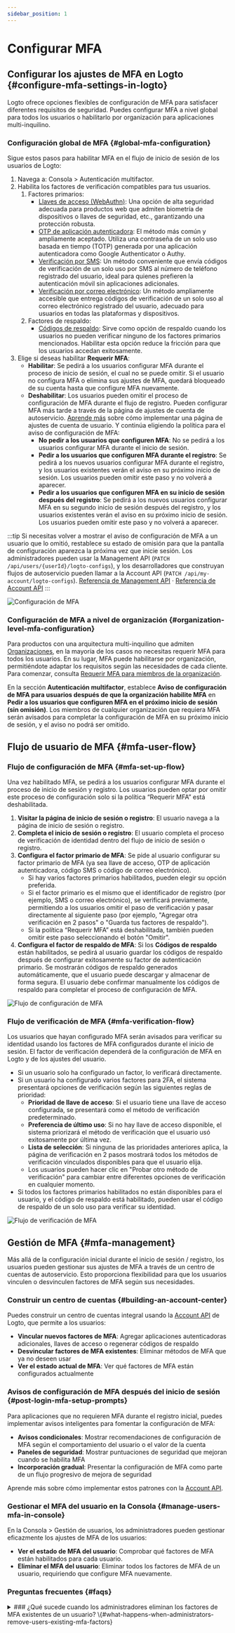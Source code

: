 ```yaml
---
sidebar_position: 1
---
```


# Configurar MFA

## Configurar los ajustes de MFA en Logto \{#configure-mfa-settings-in-logto}

Logto ofrece opciones flexibles de configuración de MFA para satisfacer diferentes requisitos de seguridad. Puedes configurar MFA a nivel global para todos los usuarios o habilitarlo por organización para aplicaciones multi-inquilino.

### Configuración global de MFA \{#global-mfa-configuration}

Sigue estos pasos para habilitar MFA en el flujo de inicio de sesión de los usuarios de Logto:

1. Navega a: <CloudLink to="/mfa">Consola > Autenticación multifactor</CloudLink>.
2. Habilita los factores de verificación compatibles para tus usuarios.
   1. Factores primarios:
      - [Llaves de acceso (WebAuthn)](/end-user-flows/mfa/webauthn): Una opción de alta seguridad adecuada para productos web que admiten biometría de dispositivos o llaves de seguridad, etc., garantizando una protección robusta.
      - [OTP de aplicación autenticadora](/end-user-flows/mfa/authenticator-app-otp): El método más común y ampliamente aceptado. Utiliza una contraseña de un solo uso basada en tiempo (TOTP) generada por una aplicación autenticadora como Google Authenticator o Authy.
      - [Verificación por SMS](/end-user-flows/mfa/sms-mfa): Un método conveniente que envía códigos de verificación de un solo uso por SMS al número de teléfono registrado del usuario, ideal para quienes prefieren la autenticación móvil sin aplicaciones adicionales.
      - [Verificación por correo electrónico](/end-user-flows/mfa/email-mfa): Un método ampliamente accesible que entrega códigos de verificación de un solo uso al correo electrónico registrado del usuario, adecuado para usuarios en todas las plataformas y dispositivos.
   2. Factores de respaldo:
      - [Códigos de respaldo](/end-user-flows/mfa/backup-codes): Sirve como opción de respaldo cuando los usuarios no pueden verificar ninguno de los factores primarios mencionados. Habilitar esta opción reduce la fricción para que los usuarios accedan exitosamente.
3. Elige si deseas habilitar **Requerir MFA**:
   - **Habilitar**: Se pedirá a los usuarios configurar MFA durante el proceso de inicio de sesión, el cual no se puede omitir. Si el usuario no configura MFA o elimina sus ajustes de MFA, quedará bloqueado de su cuenta hasta que configure MFA nuevamente.
   - **Deshabilitar**: Los usuarios pueden omitir el proceso de configuración de MFA durante el flujo de registro. Pueden configurar MFA más tarde a través de la página de ajustes de cuenta de autoservicio. [Aprende más](/end-user-flows/account-settings/) sobre cómo implementar una página de ajustes de cuenta de usuario. Y continúa eligiendo la política para el aviso de configuración de MFA:
     - **No pedir a los usuarios que configuren MFA**: No se pedirá a los usuarios configurar MFA durante el inicio de sesión.
     - **Pedir a los usuarios que configuren MFA durante el registro**: Se pedirá a los nuevos usuarios configurar MFA durante el registro, y los usuarios existentes verán el aviso en su próximo inicio de sesión. Los usuarios pueden omitir este paso y no volverá a aparecer.
     - **Pedir a los usuarios que configuren MFA en su inicio de sesión después del registro**: Se pedirá a los nuevos usuarios configurar MFA en su segundo inicio de sesión después del registro, y los usuarios existentes verán el aviso en su próximo inicio de sesión. Los usuarios pueden omitir este paso y no volverá a aparecer.

:::tip
Si necesitas volver a mostrar el aviso de configuración de MFA a un usuario que lo omitió, restablece su estado de omisión para que la pantalla de configuración aparezca la próxima vez que inicie sesión. Los administradores pueden usar la Management API (`PATCH /api/users/{userId}/logto-configs`), y los desarrolladores que construyan flujos de autoservicio pueden llamar a la Account API (`PATCH /api/my-account/logto-configs`). [Referencia de Management API](https://openapi.logto.io/operation/operation-updateuserlogtoconfig) · [Referencia de Account API](https://openapi.logto.io/operation/operation-updatelogtoconfig)
:::

<img src="/img/assets/configure-mfa.png" alt="Configuración de MFA" />

### Configuración de MFA a nivel de organización \{#organization-level-mfa-configuration}

Para productos con una arquitectura multi-inquilino que admiten [Organizaciones](/organizations), en la mayoría de los casos no necesitas requerir MFA para todos los usuarios. En su lugar, MFA puede habilitarse por organización, permitiéndote adaptar los requisitos según las necesidades de cada cliente. Para comenzar, consulta [Requerir MFA para miembros de la organización](/organizations/organization-management#require-mfa-for-organization-members).

En la sección **Autenticación multifactor**, establece **Aviso de configuración de MFA para usuarios después de que la organización habilite MFA** en **Pedir a los usuarios que configuren MFA en el próximo inicio de sesión (sin omisión)**. Los miembros de cualquier organización que requiera MFA serán avisados para completar la configuración de MFA en su próximo inicio de sesión, y el aviso no podrá ser omitido.

## Flujo de usuario de MFA \{#mfa-user-flow}

### Flujo de configuración de MFA \{#mfa-set-up-flow}

Una vez habilitado MFA, se pedirá a los usuarios configurar MFA durante el proceso de inicio de sesión y registro. Los usuarios pueden optar por omitir este proceso de configuración solo si la política “Requerir MFA” está deshabilitada.

1. **Visitar la página de inicio de sesión o registro**: El usuario navega a la página de inicio de sesión o registro.
2. **Completa el inicio de sesión o registro**: El usuario completa el proceso de verificación de identidad dentro del flujo de inicio de sesión o registro.
3. **Configura el factor primario de MFA**: Se pide al usuario configurar su factor primario de MFA (ya sea llave de acceso, OTP de aplicación autenticadora, código SMS o código de correo electrónico).
   - Si hay varios factores primarios habilitados, pueden elegir su opción preferida.
   - Si el factor primario es el mismo que el identificador de registro (por ejemplo, SMS o correo electrónico), se verificará previamente, permitiendo a los usuarios omitir el paso de verificación y pasar directamente al siguiente paso (por ejemplo, "Agregar otra verificación en 2 pasos" o "Guarda tus factores de respaldo").
   - Si la política “Requerir MFA” está deshabilitada, también pueden omitir este paso seleccionando el botón "Omitir".
4. **Configura el factor de respaldo de MFA**: Si los **Códigos de respaldo** están habilitados, se pedirá al usuario guardar los códigos de respaldo después de configurar exitosamente su factor de autenticación primario. Se mostrarán códigos de respaldo generados automáticamente, que el usuario puede descargar y almacenar de forma segura. El usuario debe confirmar manualmente los códigos de respaldo para completar el proceso de configuración de MFA.

<img src="/img/assets/link-mfa.png" alt="Flujo de configuración de MFA" />

### Flujo de verificación de MFA \{#mfa-verification-flow}

Los usuarios que hayan configurado MFA serán avisados para verificar su identidad usando los factores de MFA configurados durante el inicio de sesión. El factor de verificación dependerá de la configuración de MFA en Logto y de los ajustes del usuario.

- Si un usuario solo ha configurado un factor, lo verificará directamente.
- Si un usuario ha configurado varios factores para 2FA, el sistema presentará opciones de verificación según las siguientes reglas de prioridad:
  - **Prioridad de llave de acceso**: Si el usuario tiene una llave de acceso configurada, se presentará como el método de verificación predeterminado.
  - **Preferencia de último uso**: Si no hay llave de acceso disponible, el sistema priorizará el método de verificación que el usuario usó exitosamente por última vez.
  - **Lista de selección**: Si ninguna de las prioridades anteriores aplica, la página de verificación en 2 pasos mostrará todos los métodos de verificación vinculados disponibles para que el usuario elija.
  - Los usuarios pueden hacer clic en "Probar otro método de verificación" para cambiar entre diferentes opciones de verificación en cualquier momento.
- Si todos los factores primarios habilitados no están disponibles para el usuario, y el código de respaldo está habilitado, pueden usar el código de respaldo de un solo uso para verificar su identidad.

<img src="/img/assets/verify-mfa.png" alt="Flujo de verificación de MFA" />

## Gestión de MFA \{#mfa-management}

Más allá de la configuración inicial durante el inicio de sesión / registro, los usuarios pueden gestionar sus ajustes de MFA a través de un centro de cuentas de autoservicio. Esto proporciona flexibilidad para que los usuarios vinculen o desvinculen factores de MFA según sus necesidades.

### Construir un centro de cuentas \{#building-an-account-center}

Puedes construir un centro de cuentas integral usando la [Account API](/end-user-flows/account-settings/by-account-api) de Logto, que permite a los usuarios:

- **Vincular nuevos factores de MFA**: Agregar aplicaciones autenticadoras adicionales, llaves de acceso o regenerar códigos de respaldo
- **Desvincular factores de MFA existentes**: Eliminar métodos de MFA que ya no deseen usar
- **Ver el estado actual de MFA**: Ver qué factores de MFA están configurados actualmente

### Avisos de configuración de MFA después del inicio de sesión \{#post-login-mfa-setup-prompts}

Para aplicaciones que no requieren MFA durante el registro inicial, puedes implementar avisos inteligentes para fomentar la configuración de MFA:

- **Avisos condicionales**: Mostrar recomendaciones de configuración de MFA según el comportamiento del usuario o el valor de la cuenta
- **Paneles de seguridad**: Mostrar puntuaciones de seguridad que mejoran cuando se habilita MFA
- **Incorporación gradual**: Presentar la configuración de MFA como parte de un flujo progresivo de mejora de seguridad

Aprende más sobre cómo implementar estos patrones con la [Account API](/end-user-flows/account-settings/by-account-api).

### Gestionar el MFA del usuario en la Consola \{#manage-users-mfa-in-console}

En la <CloudLink to="/user">Consola > Gestión de usuarios</CloudLink>, los administradores pueden gestionar eficazmente los ajustes de MFA de los usuarios:

- **Ver el estado de MFA del usuario**: Comprobar qué factores de MFA están habilitados para cada usuario.
- **Eliminar el MFA del usuario**: Eliminar todos los factores de MFA de un usuario, requiriendo que configure MFA nuevamente.

### Preguntas frecuentes \{#faqs}

<details>
<summary>
### ¿Qué sucede cuando los administradores eliminan los factores de MFA existentes de un usuario? \{#what-happens-when-administrators-remove-users-existing-mfa-factors}
</summary>
Cuando los administradores eliminan todos los factores primarios de MFA de un usuario (llave de acceso, OTP de aplicación autenticadora, SMS o correo electrónico), ocurrirán los siguientes escenarios durante el próximo inicio de sesión del usuario:

**Escenario 1: No quedan factores de MFA**

- Si no existen factores de MFA (incluyendo que no haya códigos de respaldo) y la [política de MFA](#global-mfa-configuration) requiere MFA, se permitirá al usuario iniciar sesión sin verificación de MFA y se le pedirá inmediatamente que configure MFA nuevamente.

**Escenario 2: Aún existen códigos de respaldo**

- Si aún hay códigos de respaldo disponibles, el usuario debe primero verificar usando un código de respaldo durante el inicio de sesión.
- Tras la verificación exitosa del código de respaldo, se pedirá al usuario configurar un nuevo factor primario de MFA.
- Si el usuario puede omitir esta configuración depende de la política de MFA configurada.
- Este enfoque evita que los usuarios queden bloqueados de sus cuentas cuando no hay factores primarios disponibles.

 </details>
